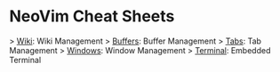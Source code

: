 = NeoVim Cheat Sheets =

> [[neovim-sc-wiki|Wiki]]: Wiki Management
> [[neovim-sc-buffers|Buffers]]: Buffer Management
> [[neovim-sc-tabs|Tabs]]: Tab Management
> [[neovim-sc-windows|Windows]]: Window Management
> [[neovim-sc-terminal|Terminal]]: Embedded Terminal
